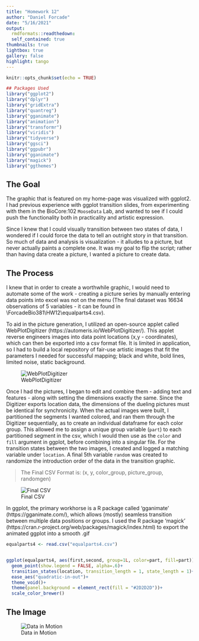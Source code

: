 ```yaml
---
title: "Homework 12"
author: "Daniel Forcade"
date: "5/16/2021"
output:   
  rmdformats::readthedown:
  self_contained: true
thumbnails: true
lightbox: true
gallery: false
highlight: tango
---
```


```r
knitr::opts_chunk$set(echo = TRUE)
```



```r

## Packages Used
library("ggplot2")
library("dplyr")
library("gridExtra")
library("quantreg")
library("gganimate")
library("animation")
library("transformr")
library("viridis")
library("tidyverse")
library("ggsci")
library("ggpubr")
library("gganimate")
library("magick")
library("ggthemes")

```



## The Goal  

The graphic that is featured on my home-page was visualized with ggplot2.  I had previous experience with ggplot transition slides, from experimenting with them in the BioCore:102 `MooseData` Lab, and wanted to see if I could push the functionality both in practicality and artistic expression.    

Since I knew that I could visually transition between two states of data, I wondered if I could force the data to tell an outright story in that transition.  So much of data and analysis is visualization - it alludes to a picture, but never actually paints a complete one.  It was my goal to flip the script; rather than having data create a picture, I wanted a picture to create data.  

## The Process  

I knew that in order to create a worthwhile graphic, I would need to automate some of the work - creating a picture series by manually entering data points into excel was not on the menu (The final dataset was 16634 observations of 5 variables - it can be found in \\ForcadeBio381\\HW12\\equalparts4.csv).  

To aid in the picture generation, I utilized an open-source applet called WebPlotDigitizer (https://automeris.io/WebPlotDigitizer/).  This applet reverse engineers images into data point locations (x,y - coordinates), which can then be exported into a csv format file.  It is limited in application, so I had to build a local repository of fair-use artistic images that fit the parameters I needed for successful mapping; black and white, bold lines, limited noise, static background.  

![WebPlotDigitizer](webplot.png)  

Once I had the pictures, I began to edit and combine them - adding text and features - along with setting the dimensions exactly the same.  Since the Digitizer exports location data, the dimensions of the dueling pictures must be identical for synchronicity.  When the actual images were built, I partitioned the segments I wanted colored, and ran them through the Digitizer sequentially, as to create an individual dataframe for each color group.  This allowed me to assign a unique group variable (`part`) to each partitioned segment in the csv, which I would then use as the `color` and `fill` argument in ggplot, before combining into a singular file.  For the transition states between the two images, I created and logged a matching variable under `location`.  A final 5th variable `random` was created to randomize the introduction order of the data in the transition graphic.  



> The Final CSV Format is: (x, y, color_group, picture_group, randomgen)

![Final CSV](finished_data.png)  

In ggplot, the primary workhorse is a R package called 'gganimate' (https://gganimate.com/), which allows (mostly) seamless transition between multiple data positions or groups.  I used the R package 'magick' (https://cran.r-project.org/web/packages/magick/index.html) to export the animated ggplot into a smooth .gif




```r
equalparts4 <- read.csv("equalparts4.csv")


ggplot(equalparts4, aes(first,second, group=1L, color=part, fill=part))+
  geom_point(show.legend = FALSE, alpha=.6)+
  transition_states(location, transition_length = 1, state_length = 1)+
  ease_aes("quadratic-in-out")+
  theme_void()+
  theme(panel.background = element_rect(fill = "#2D2D2D"))+
  scale_color_brewer()
```  

## The Image  

![Data in Motion](Town2.gif)